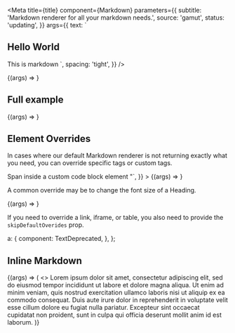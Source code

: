 

<Meta
  title={title}
  component={Markdown}
  parameters={{
    subtitle: 'Markdown renderer for all your markdown needs.',
    source: 'gamut',
    status: 'updating',
  }}
  args={{
    text: `
## Hello World
This is markdown
    `,
    spacing: 'tight',
  }}
/>

<Canvas>
  <Story name="Basics">{(args) => <Markdown {...args} />}</Story>
</Canvas>

<PropsTable story="Basics" />

## Full example

<Canvas>
  <Story name="Full Example" args={{ text: exampleMarkdown }}>
    {(args) => <Markdown {...args} />}
  </Story>
</Canvas>

## Element Overrides

In cases where our default Markdown renderer is not returning exactly what you need, you can override specific tags or custom tags.

<Canvas>
  <Story
    name="Element Overrides"
    args={{
      overrides: elements,
      text: `"## Hello World
          <CodeBlock>Span inside a custom code block element</CodeBlock>
          <CustomElement title='A Custom Component' />"`,
    }}
  >
    {(args) => <Markdown {...args} />}
  </Story>
</Canvas>

A common override may be to change the font size of a Heading.

<Canvas>
  <Story
    name="Tag Overrides"
    args={{ overrides: tags, text: '### Smaller H3' }}
  >
    {(args) => <Markdown {...args} />}
  </Story>
</Canvas>

If you need to override a link, iframe, or table, you also need to provide the `skipDefaultOverides` prop.

  a: {
    component: TextDeprecated,
  },
};

<Canvas>
  <Story
    name="Link Overrides"
    args={{
      text: 'This was a link](https://codecademy.com).',
      skipDefaultOverides: true,
      overrides,
    }}
  >
    <Markdown skipDefaultOverides />
  </Story>
</Canvas>

## Inline Markdown

<Canvas>
  <Story
    name="Inline Markdown"
    args={{ text: `this is an inline markdown component`, inline: true }}
  >
    {(args) => (
      <>
        Lorem ipsum dolor sit amet, consectetur adipiscing elit, sed do eiusmod
        tempor incididunt ut labore et dolore magna aliqua.
        <Markdown {...args} />
        Ut enim ad minim veniam, quis nostrud exercitation ullamco laboris nisi
        ut aliquip ex ea commodo consequat. Duis aute irure dolor in
        reprehenderit in voluptate velit esse cillum dolore eu fugiat nulla
        pariatur. Excepteur sint occaecat cupidatat non proident, sunt in culpa
        qui officia deserunt mollit anim id est laborum.
      </>
    )}
  </Story>
</Canvas>
